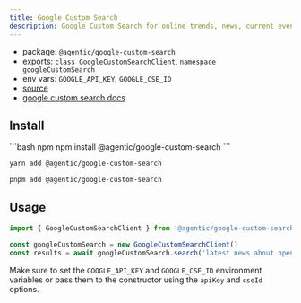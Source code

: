 ```yaml
---
title: Google Custom Search
description: Google Custom Search for online trends, news, current events, real-time information, or research topics.
---
```


- package: `@agentic/google-custom-search`
- exports: `class GoogleCustomSearchClient`, `namespace googleCustomSearch`
- env vars: `GOOGLE_API_KEY`, `GOOGLE_CSE_ID`
- [source](https://github.com/transitive-bullshit/agentic/blob/main/packages/google-custom-search/src/google-custom-search-client.ts)
- [google custom search docs](https://developers.google.com/custom-search/v1/overview)

## Install

<CodeGroup>
```bash npm
npm install @agentic/google-custom-search
```

```bash yarn
yarn add @agentic/google-custom-search
```

```bash pnpm
pnpm add @agentic/google-custom-search
```

</CodeGroup>

## Usage

```ts
import { GoogleCustomSearchClient } from '@agentic/google-custom-search'

const googleCustomSearch = new GoogleCustomSearchClient()
const results = await googleCustomSearch.search('latest news about openai')
```

Make sure to set the `GOOGLE_API_KEY` and `GOOGLE_CSE_ID` environment variables or pass them to the constructor using the `apiKey` and `cseId` options.
